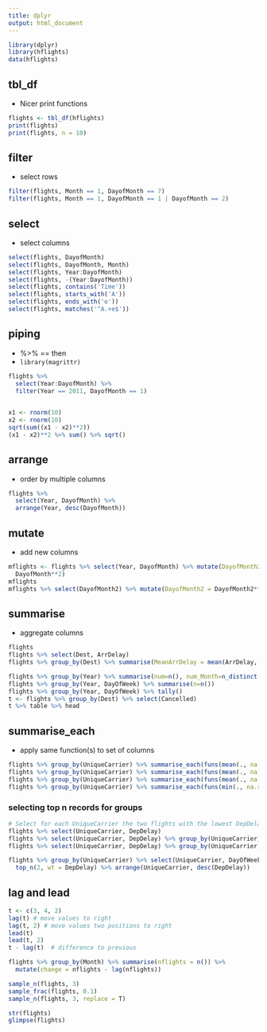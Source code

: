 ```yaml
---
title: dplyr
output: html_document
---
```


```r
library(dplyr)
library(hflights)
data(hflights)
```

## tbl_df
* Nicer print functions

```r
flights <- tbl_df(hflights)
print(flights)
print(flights, n = 10)
```

## filter
* select rows

```r
filter(flights, Month == 1, DayofMonth == 7)
filter(flights, Month == 1, DayofMonth == 1 | DayofMonth == 2)
```

## select
* select columns

```r
select(flights, DayofMonth)
select(flights, DayofMonth, Month)
select(flights, Year:DayofMonth)
select(flights, -(Year:DayofMonth))
select(flights, contains('Time'))
select(flights, starts_with('A'))
select(flights, ends_with('e'))
select(flights, matches('^A.+e$'))
```

## piping
* %>% == then
* `library(magrittr)`

```r
flights %>%
  select(Year:DayofMonth) %>%
  filter(Year == 2011, DayofMonth == 1)
  
```

```r
x1 <- rnorm(10)
x2 <- rnorm(10)
sqrt(sum((x1 - x2)**2))
(x1 - x2)**2 %>% sum() %>% sqrt()
```

## arrange
* order by multiple columns

```r
flights %>%
  select(Year, DayofMonth) %>%
  arrange(Year, desc(DayofMonth))
```


## mutate
* add new columns

```r
mflights <- flights %>% select(Year, DayofMonth) %>% mutate(DayofMonth2 =
  DayofMonth**2)
mflights
mflights %>% select(DayofMonth2) %>% mutate(DayofMonth2 = DayofMonth2**2)
```

## summarise
* aggregate columns

```r
flights
flights %>% select(Dest, ArrDelay)
flights %>% group_by(Dest) %>% summarise(MeanArrDelay = mean(ArrDelay, na.rm=T))

flights %>% group_by(Year) %>% summarise(num=n(), num_Month=n_distinct(Month), num_DayOfWeek=n_distinct(DayOfWeek))
flights %>% group_by(Year, DayOfWeek) %>% summarise(n=n())
flights %>% group_by(Year, DayOfWeek) %>% tally()
t <- flights %>% group_by(Dest) %>% select(Cancelled)
t %>% table %>% head
```

## summarise_each
* apply same function(s) to set of columns

```r
flights %>% group_by(UniqueCarrier) %>% summarise_each(funs(mean(., na.rm=T)), ArrTime, ArrDelay)
flights %>% group_by(UniqueCarrier) %>% summarise_each(funs(mean(., na.rm=T), sd(., na.rm=T)), ArrTime, ArrDelay)
flights %>% group_by(UniqueCarrier) %>% summarise_each(funs(mean(., na.rm=T)), starts_with('Arr'))
flights %>% group_by(UniqueCarrier) %>% summarise_each(funs(min(., na.rm=T), max(., na.rm=T)), matches('Delay'))
```

### selecting top n records for groups

```r
# Select for each UniqueCarrier the two flights with the lowest DepDelay
flights %>% select(UniqueCarrier, DepDelay)
flights %>% select(UniqueCarrier, DepDelay) %>% group_by(UniqueCarrier)
flights %>% select(UniqueCarrier, DepDelay) %>% group_by(UniqueCarrier) %>% filter(min_rank(DepDelay) < 3) %>% arrange(UniqueCarrier)
```

```r
flights %>% group_by(UniqueCarrier) %>% select(UniqueCarrier, DayOfWeek, DepDelay) %>% 
  top_n(2, wt = DepDelay) %>% arrange(UniqueCarrier, desc(DepDelay))
```

## lag and lead

```r
t <- c(3, 4, 2)
lag(t) # move values to right
lag(t, 2) # move values two positions to right
lead(t)
lead(t, 2)
t - lag(t)  # difference to previous
```

```r
flights %>% group_by(Month) %>% summarise(nflights = n()) %>%
  mutate(change = nflights - lag(nflights))
```

```r
sample_n(flights, 3)
sample_frac(flights, 0.1)
sample_n(flights, 3, replace = T)
```

```r
str(flights)
glimpse(flights)
```
